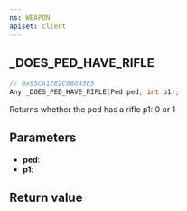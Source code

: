 ```yaml
---
ns: WEAPON
apiset: client
---
```

## _DOES_PED_HAVE_RIFLE

```c
// 0x95CA12E2C68043E5
Any _DOES_PED_HAVE_RIFLE(Ped ped, int p1);
```

Returns whether the ped has a rifle p1: 0 or 1

## Parameters
* **ped**:
* **p1**:

## Return value